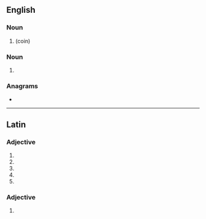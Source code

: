 ==English==

===Noun===
{{head|en|noun form}}

# {{plural of|lepton|lang=en}} (coin)

===Noun===
{{en-noun}}

# {{lb|en|proscribed}} {{alternative form of|lepton|lang=en}}

===Anagrams===
* {{anagrams|en|a=aelpt|-petal|Patel|Plate|leapt|palet|pelta|petal|plate|platé|pleat|tepal}}

----

==Latin==

===Adjective===
{{la-adj-form|lepta}}

# {{inflection of|leptus||nom|f|s|lang=la}}
# {{inflection of|leptus||nom|n|p|lang=la}}
# {{inflection of|leptus||acc|n|p|lang=la}}
# {{inflection of|leptus||voc|f|s|lang=la}}
# {{inflection of|leptus||voc|n|p|lang=la}}

===Adjective===
{{la-adj-form|leptā}}

# {{inflection of|leptus||abl|f|s|lang=la}}
